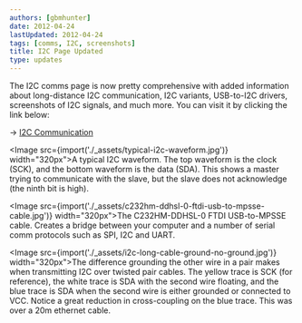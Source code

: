 ```yaml
---
authors: [gbmhunter]
date: 2012-04-24
lastUpdated: 2012-04-24
tags: [comms, I2C, screenshots]
title: I2C Page Updated
type: updates
---
```


The I2C comms page is now pretty comprehensive with added information about long-distance I2C communication, I2C variants, USB-to-I2C drivers, screenshots of I2C signals, and much more. You can visit it by clicking the link below:

-> [I2C Communication](/electronics/communication-protocols/i2c-communication-protocol/)

<Image src={import('./_assets/typical-i2c-waveform.jpg')} width="320px">A typical I2C waveform. The top waveform is the clock (SCK), and the bottom waveform is the data (SDA). This shows a master trying to communicate with the slave, but the slave does not acknowledge (the ninth bit is high).</Image>

<Image src={import('./_assets/c232hm-ddhsl-0-ftdi-usb-to-mpsse-cable.jpg')} width="320px">The C232HM-DDHSL-0 FTDI USB-to-MPSSE cable. Creates a bridge between your computer and a number of serial comm protocols such as SPI, I2C and UART.</Image>

<Image src={import('./_assets/i2c-long-cable-ground-no-ground.jpg')} width="320px">The difference grounding the other wire in a pair makes when transmitting I2C over twisted pair cables. The yellow trace is SCK (for reference), the white trace is SDA with the second wire floating, and the blue trace is SDA when the second wire is either grounded or connected to VCC. Notice a great reduction in cross-coupling on the blue trace. This was over a 20m ethernet cable.</Image>
